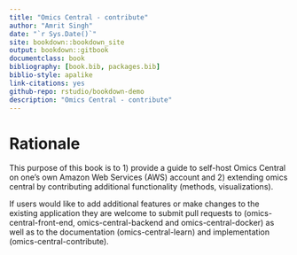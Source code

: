 ```yaml
--- 
title: "Omics Central - contribute"
author: "Amrit Singh"
date: "`r Sys.Date()`"
site: bookdown::bookdown_site
output: bookdown::gitbook
documentclass: book
bibliography: [book.bib, packages.bib]
biblio-style: apalike
link-citations: yes
github-repo: rstudio/bookdown-demo
description: "Omics Central - contribute"
---
```


# Rationale {-}

This purpose of this book is to 1) provide a guide to self-host Omics Central on one's own Amazon Web Services (AWS) account and 2) extending omics central by contributing additional functionality (methods, visualizations). 

If users would like to add additional features or make changes to the existing application they are welcome to submit pull requests to (omics-central-front-end, omics-central-backend and omics-central-docker) as well as to the documentation (omics-central-learn) and implementation (omics-central-contribute).
